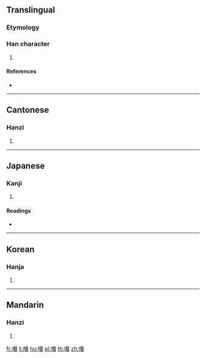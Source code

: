 {{character info/new}}
==Translingual==

===Etymology===
{{Han etyl}}

===Han character===
{{Han char|rn=30|rad=口|as=12|sn=15|four=61061|canj=RMUA|ids=⿰口朁}}

# {{defn|Han|sort=口12}}

====References====
* {{Han ref|kx=0208.160|dkj=04296|dj=0431.110|hdz=10682.150|uh=5646|ud=22086|bh=E4FD|bd=58621}}

----

==Cantonese==

===Hanzi===
{{yue-hanzi|jyut=[[caam2]], [[cam2]], [[zam2]]|y=chaam2, cham2, jam2}}

# {{defn|lang=yue|sort=口12}}

----

==Japanese==

===Kanji===
{{ja-kanji|grade=|rs=口12}}

# {{defn|lang=ja|sort=口12}}

====Readings====
* {{ja-readings|on=[[そう]] (sō), [[さん]] (san)|kun=[[ふくむ]] (fukumu), [[かむ]] (kamu)}}

----

==Korean==

===Hanja===
{{ko-hanja|hangeul=참|rv=cham|mr=ch'am}}

# {{defn|lang=ko|sort=口12}}

----

==Mandarin==

===Hanzi===
{{cmn-hanzi|pin=[[zǎn]] ([[zan3]])|wg=tsan<sup>3</sup>}}

# {{defn|lang=cmn|sort=口12}}

[[fr:噆]]
[[li:噆]]
[[hu:噆]]
[[pl:噆]]
[[th:噆]]
[[zh:噆]]